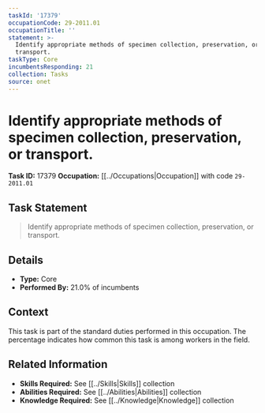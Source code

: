 ```yaml
---
taskId: '17379'
occupationCode: 29-2011.01
occupationTitle: ''
statement: >-
  Identify appropriate methods of specimen collection, preservation, or
  transport.
taskType: Core
incumbentsResponding: 21
collection: Tasks
source: onet
---
```

# Identify appropriate methods of specimen collection, preservation, or transport.

**Task ID:** 17379
**Occupation:** [[../Occupations|Occupation]] with code `29-2011.01`

## Task Statement

> Identify appropriate methods of specimen collection, preservation, or transport.

## Details

- **Type:** Core
- **Performed By:** 21.0% of incumbents

## Context

This task is part of the standard duties performed in this occupation. The percentage indicates how common this task is among workers in the field.

## Related Information

- **Skills Required:** See [[../Skills|Skills]] collection
- **Abilities Required:** See [[../Abilities|Abilities]] collection
- **Knowledge Required:** See [[../Knowledge|Knowledge]] collection
